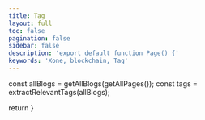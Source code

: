 ```yaml
---
title: Tag
layout: full
toc: false
pagination: false
sidebar: false
description: 'export default function Page() {'
keywords: 'Xone, blockchain, Tag'
---
```


  const allBlogs = getAllBlogs(getAllPages());
  const tags = extractRelevantTags(allBlogs);

  return <Blog initialArticles={allBlogs}  initialTags={tags} />
}
